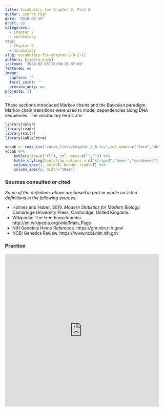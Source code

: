 ```yaml
---
title: Vocabulary for Chapter 2, Part 2
author: Sierra Pugh
date: '2020-02-13'
draft: no
categories:
  - Chapter 2
  - vocabulary
tags:
  - Chapter 2
  - vocabulary
slug: vocabulary-for-chapter-2-8-2-12
authors: [sierra-pugh]
lastmod: '2020-02-05T15:50:15-07:00'
featured: no
image:
  caption: ''
  focal_point: ''
  preview_only: no
projects: []
---
```


These sections introduced Markov chains and the Bayesian paradigm. Markov chain transitions were used to model dependencies along DNA sequences. The vocabulary terms are:

```r
library(dplyr)
library(readr)
library(knitr)
library(kableExtra)

vocab <- read_tsv("vocab_lists/chapter_2_8.tsv",col_names=c("term","definition"))
vocab %>% 
    kable(align=c("rl"), col.names=c("","")) %>%
    kable_styling(bootstrap_options = c("striped","hover","condensed")) %>%
    column_spec(1, bold=T, border_right=T) %>%
    column_spec(2, width="30em")
```

### Sources consulted or cited

*Some of the definitons above are based in part or whole on listed definitions in the following sources:*

- Holmes and Huber, 2019. *Modern Statistics for Modern Biology.* Cambridge University Press, 
Cambridge, United Kingdom.
- Wikipedia: The Free Encyclopedia. http://en.wikipedia.org/wiki/Main_Page
- NIH Genetics Home Reference. https://ghr.nlm.nih.gov/
- NCBI Genetics Review. https://www.ncbi.nlm.nih.gov

### Practice

<iframe src="https://quizlet.com/362954560/flashcards/embed?i=1bqje7&x=1jj1" height="500" width="100%" style="border:0"></iframe>


